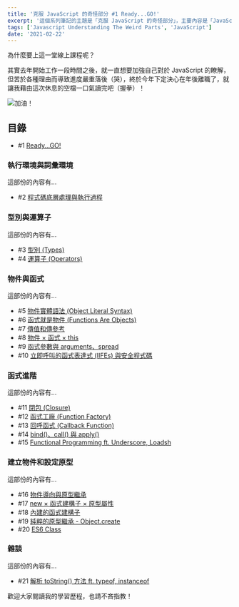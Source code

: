 ```yaml
---
title: '克服 JavaScript 的奇怪部分 #1 Ready...GO!'
excerpt: '這個系列筆記的主題是「克服 JavaScript 的奇怪部分」，主要內容是「JavaScript: Understanding the Weird Parts」系列課程的學習筆記。'
tags: ['Javascript Understanding The Weird Parts', 'JavaScript']
date: '2021-02-22'
---
```


為什麼要上這一堂線上課程呢？

其實去年開始工作一段時間之後，就一直想要加強自己對於 JavaScript 的瞭解，但苦於各種理由而導致進度嚴重落後（哭），終於今年下定決心在年後離職了，就讓我藉由這次休息的空檔一口氣讀完吧（握拳）！

![加油！](https://i.imgur.com/Xf7ttuI.png)

## 目錄

- #1 [Ready...GO!](https://sealman234.github.io/2021-02-22-ironman-ready-go/)

### 執行環境與詞彙環境

這部份的內容有…

- #2 [程式碼底層處理與執行過程](https://sealman234.github.io/2021-02-23-javascript-execution-context/)

### 型別與運算子

這部份的內容有…

- #3 [型別 (Types)](https://sealman234.github.io/2021-02-24-javascript-types/)
- #4 [運算子 (Operators)](https://sealman234.github.io/2021-02-25-javascript-operators/)

### 物件與函式

這部份的內容有…

- #5 [物件實體語法 (Object Literal Syntax)](https://sealman234.github.io/2021-03-19-javascript-object-literal/)
- #6 [函式就是物件 (Functions Are Objects)](https://sealman234.github.io/2021-03-22-javascript-function-object/)
- #7 [傳值和傳參考](https://sealman234.github.io/2021-03-23-javascript-value-reference/)
- #8 [物件 × 函式 × this](https://sealman234.github.io/2021-03-26-javascript-this/)
- #9 [函式參數與 arguments、spread](https://sealman234.github.io/2021-03-29-javascript-arguments-spread/)
- #10 [立即呼叫的函式表達式 (IIFEs) 與安全程式碼](https://sealman234.github.io/2021-03-30-javascript-iife-safe-code/)

### 函式進階

這部份的內容有…

- #11 [閉包 (Closure)](https://sealman234.github.io/2021-04-01-javascript-closure/)
- #12 [函式工廠 (Function Factory)](https://sealman234.github.io/2021-04-05-javascript-function-factory/)
- #13 [回呼函式 (Callback Function)](https://sealman234.github.io/2021-04-07-javascript-callback-function/)
- #14 [bind()、call() 與 apply()](https://sealman234.github.io/2021-04-08-javascript-bind-call-apply/)
- #15 [Functional Programming ft. Underscore, Loadsh](https://sealman234.github.io/2021-04-09-javascript-functional-programming/)

### 建立物件和設定原型

這部份的內容有…

- #16 [物件導向與原型繼承](https://sealman234.github.io/2021-04-12-javascript-prototype/)
- #17 [new × 函式建構子 × 原型屬性](https://sealman234.github.io/2021-04-16-javascript-function-constructor/)
- #18 [內建的函式建構子](https://sealman234.github.io/2021-04-16-javascript-built-in-function-constructor/)
- #19 [純粹的原型繼承 - Object.create](https://sealman234.github.io/2021-04-19-javascript-object-create/)
- #20 [ES6 Class](https://sealman234.github.io/2021-04-20-javascript-classes/)

### 雜談

這部份的內容有…

- #21 [解析 toString() 方法 ft. typeof, instanceof](https://sealman234.github.io/2021-04-22-javascript-tostring-typeof-instanceof/)

歡迎大家閱讀我的學習歷程，也請不吝指教！

